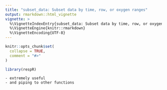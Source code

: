 ```yaml
---
title: "subset_data: Subset data by time, row, or oxygen ranges"
output: rmarkdown::html_vignette
vignette: >
  %\VignetteIndexEntry{subset_data: Subset data by time, row, or oxygen ranges}
  %\VignetteEngine{knitr::rmarkdown}
  %\VignetteEncoding{UTF-8}
---
```


```r
knitr::opts_chunk$set(
  collapse = TRUE,
  comment = "#>"
)
```

```r
library(respR)
```

    - extremely useful 
    - and piping to other functions
